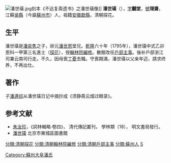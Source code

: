 [[File:潘世璜.jpg|thumb]]刻本《不远复斋遗书》之潘世璜像]]
'''潘世璜'''（{{bd|1764年||1829年|}}），[[表字|字]]'''黼堂'''，[[號|號]]'''理齋'''，江蘇[[吳縣|吳縣]]（今屬[[蘇州市|蘇州市]]）人，祖籍[[安徽|安徽]][[歙縣|歙縣]]，清朝探花。

==生平==
潘世璜是[[潘奕隽|潘奕隽]]之子，狀元[[潘世恩|潘世恩]]堂兄。[[乾隆|乾隆]]六十年（1795年），潘世璜中式乙卯恩科一甲第三名進士（[[探花|探花]]），授[[翰林院|翰林院]][[編修|編修]]。散館改任[[戶部|戶部]][[主事|主事]]。後补戶部浙江司兼云南司行走。不久，因母喪[[丁憂|丁憂]]去職。守喪期滿，潘世璜以父亲年迈，請求终养，不再出仕。

==著作==
子[[潘遵祁|潘遵祁]]从潘世璜日记中摘抄成《须静斋云烟过眼录》。

==参考文献==
*[[朱汝珍|朱汝珍]]，《詞林輯略·卷四》， 清代傳記叢刊， 學林類（18）， 明文書局發行。
*[http://www.bjdclib.com/subdb/exam/examperson/200909/t20090922_27606.html 潘世璜] {{Wayback|url=http://www.bjdclib.com/subdb/exam/examperson/200909/t20090922_27606.html |date=20160304131854 }} 北京市東城區圖書館


{{乾隆六十年乙卯恩科殿試金榜}}
{{蘇州城廂潘冕家族}}
{{DEFAULTSORT:Pan潘}}
[[分類:清朝探花|分類:清朝探花]]
[[分類:清朝翰林院編修|分類:清朝翰林院編修]]
[[分類:清朝戶部主事|分類:清朝戶部主事]]
[[分類:蘇州人|分類:蘇州人]]
[[分類:潘姓|S]]
[[Category:蘇州大阜潘氏|Category:蘇州大阜潘氏]]